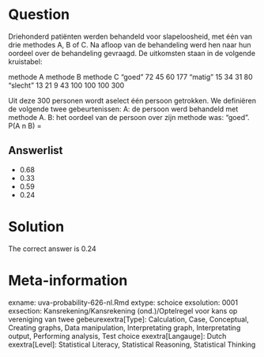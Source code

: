 Question
========

Driehonderd patiënten werden behandeld voor slapeloosheid, met één van drie methodes A, B of C. Na afloop van de behandeling werd hen naar hun oordeel over de behandeling gevraagd. De uitkomsten staan in de volgende kruistabel:

methode A methode B methode C
"goed" 72 45 60 177
"matig" 15 34 31 80
"slecht" 13 21 9 43
100 100 100 300

Uit deze 300 personen wordt aselect één persoon getrokken. We definiëren de volgende twee gebeurtenissen:
A: de persoon werd behandeld met methode A.
B: het oordeel van de persoon over zijn methode was: "goed".
P(A n B) = 

Answerlist
----------
* 0.68
* 0.33
* 0.59
* 0.24

Solution
========

The correct answer is  0.24 

Meta-information
================
exname: uva-probability-626-nl.Rmd 
extype: schoice 
exsolution: 0001 
exsection: Kansrekening/Kansrekening (ond.)/Optelregel voor kans op vereniging van twee gebeurexextra[Type]: Calculation, Case, Conceptual, Creating graphs, Data manipulation, Interpretating graph, Interpretating output, Performing analysis, Test choice 
exextra[Langauge]: Dutch 
exextra[Level]: Statistical Literacy, Statistical Reasoning, Statistical Thinking 
